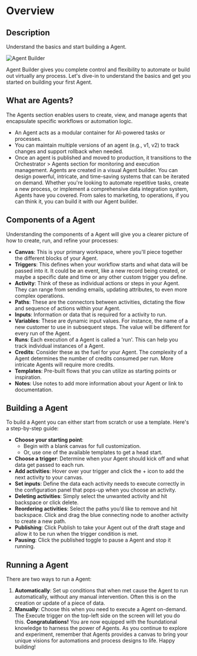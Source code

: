 # Overview

## Description

Understand the basics and start building a Agent.

![Agent Builder](../assets/create-agent/Agent-builder.png)

Agent Builder gives you complete control and flexibility to automate or build out virtually any process. Let's dive-in to understand the basics and get you started on building your first Agent.

## What are Agents?
The Agents section enables users to create, view, and manage agents that encapsulate specific workflows or automation logic.
- An Agent acts as a modular container for AI-powered tasks or processes.
- You can maintain multiple versions of an agent (e.g., v1, v2) to track changes and support rollback when needed.
- Once an agent is published and moved to production, it transitions to the Orchestrator > Agents section for monitoring and execution management.
Agents are created in a visual Agent builder. You can design powerful, intricate, and time-saving systems that can be iterated on demand.
Whether you're looking to automate repetitive tasks, create a new process, or implement a comprehensive data integration system, 
Agents have you covered. From sales to marketing, to  operations, if you can think it, you can build it with our Agent builder.

## Components of a Agent
Understanding the components of a Agent will give you a clearer picture of how to create, run, and refine your processes:

+ **Canvas**: This is your primary workspace, where you'll piece together the different blocks of your Agent.
+ **Triggers**: This defines when your workflow starts and what data will be passed into it. It could be an event, like a new record being created, or maybe a specific date and time or any other custom trigger you define.
+ **Activity**: Think of these as individual actions or steps in your Agent. They can range from sending emails, updating attributes, to even more complex operations.
+ **Paths**: These are the connectors between activities, dictating the flow and sequence of actions within your Agent.
+ **Inputs**: Information or data that is required for a activity to run.
+ **Variables**: These are dynamic input values. For instance, the name of a new customer to use in subsequent steps. The value will be different for every run of the Agent.
+ **Runs**: Each execution of a Agent is called a 'run'. This can help you track individual instances of a Agent.
+ **Credits**: Consider these as the fuel for your Agent. The complexity of a Agent determines the number of credits consumed per run. More intricate Agents will require more credits.
+ **Templates**: Pre-built flows that you can utilize as starting points or inspiration.
+ **Notes**: Use notes to add more information about your Agent or link to documentation.

## Building a Agent
To build a Agent you can either start from scratch or use a template. Here's a step-by-step guide:

+ **Choose your starting point**:
  + Begin with a blank canvas for full customization.
  + Or, use one of the available templates to get a head start.
+ **Choose a trigger**: Determine when your Agent should kick off and what data get passed to each run.
+ **Add activities**: Hover over your trigger and click the + icon to add the next activity to your canvas.
+ **Set inputs**: Define the data each activity needs to execute correctly in the configuration panel that pops-up when you choose an activity.
+ **Deleting activities**: Simply select the unwanted activity and hit backspace or click delete.
+ **Reordering activities**: Select the paths you’d like to remove and hit backspace. Click and drag the blue connecting node to another activity to create a new path.
+ **Publishing**: Click Publish to take your Agent out of the draft stage and allow it to be run when the trigger condition is met.
+ **Pausing**: Click the published toggle to pause a Agent and stop it running.

## Running a Agent
There are two ways to run a Agent:
1. **Automatically**: Set up conditions that when met cause the Agent to run automatically, without any manual intervention. Often this is on the creation or update of a piece of data.
2. **Manually**: Choose this when you need to execute a Agent on-demand. The Execute trigger on the top-left side on the screen will let you do this.
**⁠Congratulations!** You are now equipped with the foundational knowledge to harness the power of Agents. As you continue to explore and experiment, remember that Agents provides a canvas to bring your unique visions for automations and process designs to life. Happy building!